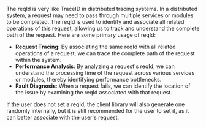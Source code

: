 The reqId is very like TraceID in distributed tracing systems. In a distributed system, a request may need to pass through multiple services or modules to be completed. The reqId is used to identify and associate all related operations of this request, allowing us to track and understand the complete path of the request.
Here are some primary usage of reqId:
- **Request Tracing**: By associating the same reqId with all related operations of a request, we can trace the complete path of the request within the system.
- **Performance Analysis**: By analyzing a request's reqId, we can understand the processing time of the request across various services or modules, thereby identifying performance bottlenecks.
- **Fault Diagnosis**: When a request fails, we can identify the location of the issue by examining the reqId associated with that request.

If the user does not set a reqId, the client library will also generate one randomly internally, but it is still recommended for the user to set it, as it can better associate with the user's request.
